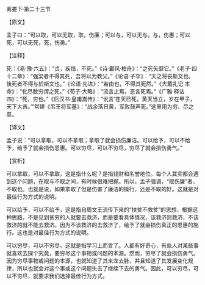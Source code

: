 

离娄下·第二十三节

【原文】

孟子曰：“可以取，可以无取，取，伤廉；可以与，可以无与，与，伤惠；可以死，可以无死，死，伤勇。”

【注释】

死：《易·豫·六五》：“贞，疾恒，不死。”《诗·鄘风·柏舟》：“之死矢靡它。”《老子·四十二章》：“强梁者不得其死，吾将以为教父。”《论语·子罕》：“天之将丧斯文也。後死者不得与於斯文也。”《论语·先进》：“若由也，不得其死然。”《大戴礼记·本命》：“化尽数穷谓之死。”《荀子·大略》：“流言止焉，恶言死焉。”《广雅·释诂四》：“死，穷也。”《后汉书·皇甫嵩传》：“讹言‘苍天已死，黄天当立，岁在甲子，天下大吉。’”常建《吊王将军墓》：“战余落日黄，军败鼓声死。”这里用为穷、尽之意。

【译文】

孟子说：“可以拿取，可以不拿取；拿取了就会损伤廉洁。可以给予，可以不给予，给予了就会损伤恩惠。可以穷尽，可以不穷尽，穷尽了就会损伤勇气。”

【赏析】

可以拿取，可以不拿取，这是指什么呢？是指钱财和名誉地位。每个人其实都会遇到这个问题，在取与不取之间，有时候很难把握。所以，孟子强调，“取伤廉”者，不取也。也就是说，如果拿取了但是伤害了廉洁的操行，还是不取的好。这就是对最佳行为方式的说明。

可以给予，可以不给予，这是指自周文王流传下来的“扶贫不救贫”的思想，根据这种思路，不是见到贫穷的人就要去救济，而是要看具体情况，该救济则救济，不该救济的就不能去救济。因为不该救济的去救济了，给予了就会损伤真正的恩惠的施行。这也是对最佳行为方式的说明。

可以穷尽，可以不穷尽，这就是指学习上而言了。人都有好奇心，有些人对某些事就喜欢去探个究竟，要穷尽这个事物或问题的本源。然而，穷尽了就会损伤勇气。因为穷尽事物或问题的本源，也就知道了其来龙去脉，并且知道了其发展变化规律，所以也就会对这个事或这个问题失去了继续下去的勇气。因此，可以穷尽，可以不穷尽，就要求我们选择最佳行为方式。

